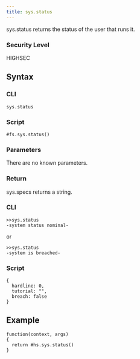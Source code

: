 ```yaml
---
title: sys.status
---
```


sys.status returns the status of the user that runs it.

### Security Level

HIGHSEC

## Syntax

### CLI

```
sys.status
```

### Script

```
#fs.sys.status()
```

### Parameters

There are no known parameters.

### Return

sys.specs returns a string.

### CLI

```
>>sys.status
-system status nominal-
```

or

```
>>sys.status
-system is breached-
```

### Script

```
{
  hardline: 0,
  tutorial: "",
  breach: false
}
```

## Example

```
function(context, args)
{
  return #hs.sys.status()
}
```
